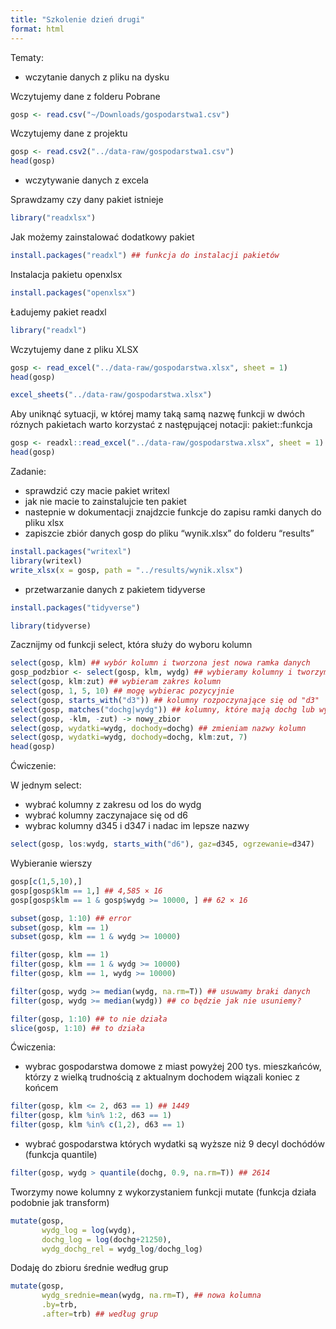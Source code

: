 ```yaml
---
title: "Szkolenie dzień drugi"
format: html
---
```


Tematy:

+ wczytanie danych z pliku na dysku

Wczytujemy dane z folderu Pobrane 

```r
gosp <- read.csv("~/Downloads/gospodarstwa1.csv")
```

Wczytujemy dane z projektu

```r
gosp <- read.csv2("../data-raw/gospodarstwa1.csv")
head(gosp)
```

+ wczytywanie danych z excela

Sprawdzamy czy dany pakiet istnieje

```r
library("readxlsx")
```
Jak możemy zainstalować dodatkowy pakiet

```r
install.packages("readxl") ## funkcja do instalacji pakietów
```

Instalacja pakietu openxlsx

```r
install.packages("openxlsx")
```

Ładujemy pakiet readxl

```r
library("readxl")
```

Wczytujemy dane z pliku XLSX

```r
gosp <- read_excel("../data-raw/gospodarstwa.xlsx", sheet = 1)
head(gosp)
```
```r
excel_sheets("../data-raw/gospodarstwa.xlsx")
```

Aby uniknąć sytuacji, w której mamy taką samą nazwę funkcji w dwóch róznych pakietach warto korzystać z następującej notacji: pakiet::funkcja

```r
gosp <- readxl::read_excel("../data-raw/gospodarstwa.xlsx", sheet = 1)
head(gosp)
```

Zadanie:

+ sprawdzić czy macie pakiet writexl
+ jak nie macie to zainstalujcie ten pakiet
+ nastepnie w dokumentacji znajdzcie funkcje do zapisu ramki danych do pliku xlsx
+ zapiszcie zbiór danych gosp do pliku "wynik.xlsx" do folderu "results"

```r
install.packages("writexl")
library(writexl)
write_xlsx(x = gosp, path = "../results/wynik.xlsx")
```


+ przetwarzanie danych z pakietem tidyverse

```r
install.packages("tidyverse")
```

```r
library(tidyverse)
```

Zacznijmy od funkcji select, która służy do wyboru kolumn

```r
select(gosp, klm) ## wybór kolumn i tworzona jest nowa ramka danych
gosp_podzbior <- select(gosp, klm, wydg) ## wybieramy kolumny i tworzymy nową ramkę danych
select(gosp, klm:zut) ## wybieram zakres kolumn
select(gosp, 1, 5, 10) ## mogę wybierac pozycyjnie
select(gosp, starts_with("d3")) ## kolumny rozpoczynające się od "d3"
select(gosp, matches("dochg|wydg")) ## kolumny, które mają dochg lub wydg w nazwach
select(gosp, -klm, -zut) -> nowy_zbior
select(gosp, wydatki=wydg, dochody=dochg) ## zmieniam nazwy kolumn
select(gosp, wydatki=wydg, dochody=dochg, klm:zut, 7) 
head(gosp)
```

Ćwiczenie:

W jednym select: 

+ wybrać kolumny z zakresu od los do wydg
+ wybrać kolumny zaczynajace się od d6
+ wybrac kolumny d345 i d347 i nadac im lepsze nazwy

```r
select(gosp, los:wydg, starts_with("d6"), gaz=d345, ogrzewanie=d347)
```
Wybieranie wierszy

```r
gosp[c(1,5,10),]
gosp[gosp$klm == 1,] ## 4,585 × 16
gosp[gosp$klm == 1 & gosp$wydg >= 10000, ] ## 62 × 16

subset(gosp, 1:10) ## error
subset(gosp, klm == 1) 
subset(gosp, klm == 1 & wydg >= 10000)

filter(gosp, klm == 1)
filter(gosp, klm == 1 & wydg >= 10000)
filter(gosp, klm == 1, wydg >= 10000)

filter(gosp, wydg >= median(wydg, na.rm=T)) ## usuwamy braki danych
filter(gosp, wydg >= median(wydg)) ## co będzie jak nie usuniemy?

filter(gosp, 1:10) ## to nie działa
slice(gosp, 1:10) ## to działa
```

Ćwiczenia:

+ wybrac gospodarstwa domowe z miast powyżej 200 tys. mieszkańców, którzy z wielką trudnością z aktualnym dochodem wiązali koniec z końcem 

```r
filter(gosp, klm <= 2, d63 == 1) ## 1449
filter(gosp, klm %in% 1:2, d63 == 1) 
filter(gosp, klm %in% c(1,2), d63 == 1) 
```

+ wybrać gospodarstwa których wydatki są wyższe niż 9 decyl dochódów (funkcja quantile)

```r
filter(gosp, wydg > quantile(dochg, 0.9, na.rm=T)) ## 2614
```

Tworzymy nowe kolumny z wykorzystaniem funkcji mutate (funkcja działa podobnie jak transform)

```r
mutate(gosp, 
       wydg_log = log(wydg),
       dochg_log = log(dochg+21250),
       wydg_dochg_rel = wydg_log/dochg_log)
```

Dodaję do zbioru średnie według grup

```r
mutate(gosp, 
       wydg_srednie=mean(wydg, na.rm=T), ## nowa kolumna
       .by=trb,
       .after=trb) ## według grup
```










